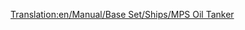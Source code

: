 [[Translation:en/Manual/Base Set/Ships/MPS Oil Tanker]]

{{en/Manual/Base Set/Ships/Ships|Name=MPS Oil Tanker
|Image=[[File:en/Manual/Base Set/Ships/Oiltanker ship.png|MPS Oil Tanker]]
|Cost=£30,465 ($60.930)
|Speed=24 kph (15 mph) 	
|Annual=£2,296 ($4.592)
|Designed=1928
|Lifespan=30
|Capacity=220,000 Litres of Oil
|Description=The MPS Oil Tanker is an extremely slow, but large oil tanker designed to transport oil.
|Real-life=Fictional.
}}